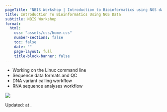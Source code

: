 ```yaml
---
pageTitle: "NBIS Workshop | Introduction to Bioinformatics using NGS data"
title: Introduction To Bioinformatics Using NGS Data
subtitle: NBIS Workshop
format:
  html:
    css: "assets/css/home.css"
    number-sections: false
    toc: false
    date: ""
    page-layout: full
    title-block-banner: false
---
```


<!-- div class="page-layout-custom" -->
<div class='home-grid-parent'>
<div class='home-grid-child-left'>

::: {.large}
- Working on the Linux command line
- Sequence data formats and QC
- DNA variant calling workflow
- RNA sequence analyses workflow
:::

</div>
<div class='home-grid-child-right'>


![](assets/images/landing.png)

::: small
Updated: <?lua.date?> at <?lua.time?>.
:::

</div>
</div>
<!--/div-->